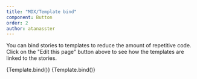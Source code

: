 ```yaml
---
title: "MDX/Template bind"
component: Button
order: 2
author: atanasster
---
```



You can bind stories to templates to reduce the amount of repetitive code. Click on the "Edit this page" button above to see how the templates are linked to the stories.

<Playground>
  <Story name='tom' controls={{
    children: 'tom',
  }}>
    {Template.bind()}
  </Story>
</Playground>

<Playground>
  <Story name='harry' controls={{
    children: 'harry',
  }}>
    {Template.bind()}
  </Story>
</Playground>